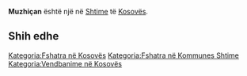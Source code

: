 {{Fshat në 
 | Emri                = Muzhiçan
 | EmriAlt                = 
 | NAME_SHORT_FORM=      
 | NAME_GENERIC=      
 | NAME_SORT_NAME_RO=      MUZHICAN
 | FULL_NAME_RO = Muzhiçan
 | FULL_NAME_ND_RO=Muzhican
 | SORT_NAME_RG=MUZHICAN
 | FULL_NAME_RG=Muzhiçan
 | FULL_NAME_ND_RG=Muzhican
 | SRP_NAME_SHORT_FORM=      
 | SRP_NAME_GENERIC=      
 | SRP_NAME_SORT_NAME_RO=      
 | SRP_FULL_NAME_RO = 
 | SRP_FULL_NAME_ND_RO=
 | SRP_SORT_NAME_RG=
 | SRP_FULL_NAME_RG=
 | SRP_FULL_NAME_ND_RG=
 | Emri (Rasa dhanore) = 
 | Figura              = 
 | Shteti              = Kosovo
 | Komuna              = Shtime
 | Kodi postar         = 
 | Sipërfaqja          = 

 | Popullsia           = 

 | Regj. i popullsisë  = 
 | Dend. e popullsisë  = 
 | Faqja zyrtare       = 
 <!--- Koordinatat ----> 
 | Gjerësia            = 42.45
 | Gjatësia            = 21.094444
 | Lartësia            = 
}}
'''Muzhiçan''' është një [[]] në [[Shtime]] të [[Kosovës]].

<!-- == Gjeografia == -->
<!-- == Historia == -->
<!-- == Demografia == -->
== Shih edhe ==
{{Komuna Shtime}}
{{Kosovo-Administrata-Cung}}

[[Kategoria:Fshatra në Kosovës]]
[[Kategoria:Fshatra në Kommunes Shtime]]
[[Kategoria:Vendbanime në Kosovës]]